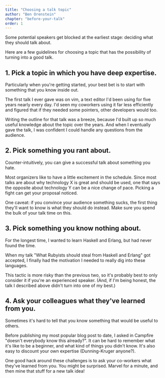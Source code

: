 ```yaml
---
title: "Choosing a talk topic"
author: "Ben Orenstein"
chapter: "before-your-talk"
order: 1
---
```


Some potential speakers get blocked at the earliest stage: deciding what they should talk about.

Here are a few guidelines for choosing a topic that has the possibility of turning into a good talk.

## 1. Pick a topic in which you have deep expertise.

Particularly when you're getting started, your best bet is to start with something that you know inside out.

The first talk I ever gave was on vim, a text editor I'd been using for five years nearly every day. I'd seen my coworkers using it far less efficiently and figured that if they needed some pointers, other developers would too.

Writing the outline for that talk was a breeze, because I'd built up so much useful knowledge about the topic over the years. And when I eventually gave the talk, I was confident I could handle any questions from the audience.

## 2. Pick something you rant about.

Counter-intuitively, you can give a successful talk about something you hate.

Most organizers like to have a little excitement in the schedule. Since most talks are about why technology X is great and should be used, one that says the opposite about technology Y can be a nice change of pace. Picking a fight can get your proposal noticed.

One caveat: if you convince your audience something sucks, the first thing they'll want to know is what they should do instead. Make sure you spend the bulk of your talk time on this.

## 3. Pick something you know nothing about.

For the longest time, I wanted to learn Haskell and Erlang, but had never found the time.

When my talk "What Rubyists should steal from Haskell and Erlang" got accepted, I finally had the motivation I needed to really dig into these languages.

This tactic is more risky than the previous two, so it's probably best to only consider it if you're an experienced speaker. (And, if I'm being honest, the talk I described above didn't turn into one of my best.)

## 4. Ask your colleagues what they've learned from you.

Sometimes it's hard to tell that you know something that would be useful to others.

Before publishing my most popular blog post to date, I asked in Campfire "doesn't everybody know this already?". It can be hard to remember what it's like to be a beginner, and what kind of things you didn't know. It's also easy to discount your own expertise (Dunning-Kruger anyone?).

One good hack around these challenges is to ask your co-workers what they've learned from you. You might be surprised. Marvel for a minute, and then mine that stuff for a new talk idea!
